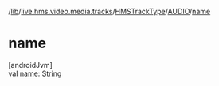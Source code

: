 /[lib](/api-reference/android/v2/home/content)/[live.hms.video.media.tracks](../../index)/[HMSTrackType](../index)/[AUDIO](index)/[name](name)

# name

[androidJvm]\
val [name](name): [String](https://kotlinlang.org/api/latest/jvm/stdlib/kotlin/-string/index.html)
